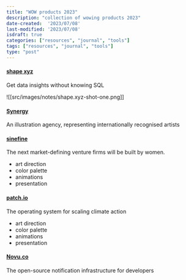 ```yaml
---
title: "WOW products 2023"
description: "collection of wowing products 2023"
date-created:  '2023/07/08'
last-modified: '2023/07/08'
isdraft: true
categories: ["resources", "journal", "tools"]
tags: ["resources", "journal", "tools"]
type: "post"
---
```


#### [shape xyz](https://shape.xyz/)
 Get data insights without knowing SQL
 
 ![[src/images/notes/shape.xyz-shot-one.png]]

#### [Synergy](https://www.synergyart.co.uk/)
An illustration agency,  representing  internationally  recognised artists

#### [sinefine](https://www.sinefine.co/)

 The next market-defining venture firms will be built by women.
- art direction 
- color palette
- animations 
-  presentation

#### [patch.io](https://www.patch.io/carbonos)

The operating system for scaling climate action

- art direction 
- color palette
- animations 
-  presentation

#### [Novu.co](https://novu.co/)

 The open-source notification infrastructure for developers
